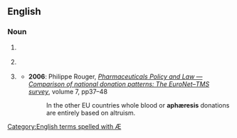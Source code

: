 ==English==

===Noun===
{{en-noun|aphæreses}}

# {{alternative form of|apheresis}} {{qualifier|loss of a letter or sound from the beginning of a word}}
# {{alternative form of|apheresis}} {{qualifier|general extraction of a superfluity from the body}}
# {{alternative form of|apheresis}} {{qualifier|removal and filtration of blood}}
#* '''2006''': Philippe Rouger, ''[http://iospress.metapress.com/app/home/contribution.asp?referrer=parent&backto=issue,4,34;journal,3,9;linkingpublicationresults,1:300179,1 Pharmaceuticals Policy and Law — Comparison of national donation patterns: The EuroNet–TMS survey]'', volume 7, pp37–48
#*: In the other EU countries whole blood or '''aphæresis''' donations are entirely based on altruism.

[[Category:English terms spelled with Æ]]
